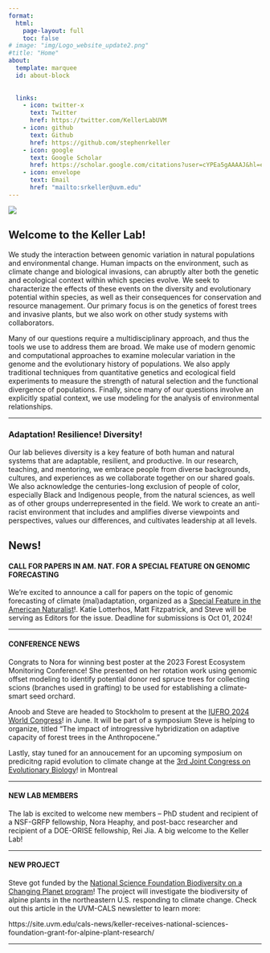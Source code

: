 ```yaml
---
format: 
  html:
    page-layout: full
    toc: false
# image: "img/Logo_website_update2.png"
#title: "Home"
about:
  template: marquee
  id: about-block
  
  
  links:
    - icon: twitter-x
      text: Twitter
      href: https://twitter.com/KellerLabUVM
    - icon: github
      text: Github
      href: https://github.com/stephenrkeller
    - icon: google
      text: Google Scholar
      href: https://scholar.google.com/citations?user=cYPEa5gAAAAJ&hl=en
    - icon: envelope
      text: Email
      href: "mailto:srkeller@uvm.edu"  
---
```


:::{.column-screen}
![](img/Logo_website_update2.png)
:::

:::{.column-page}
# Welcome to the Keller Lab!

We study the interaction between genomic variation in natural populations and environmental change. Human impacts on the environment, such as climate change and biological invasions, can abruptly alter both the genetic and ecological context within which species evolve. We seek to characterize the effects of these events on the diversity and evolutionary potential within species, as well as their consequences for conservation and resource management. Our primary focus is on the genetics of forest trees and invasive plants, but we also work on other study systems with collaborators.

Many of our questions require a multidisciplinary approach, and thus the tools we use to address them are broad. We make use of modern genomic and computational approaches to examine molecular variation in the genome and the evolutionary history of populations. We also apply traditional techniques from quantitative genetics and ecological field experiments to measure the strength of natural selection and the functional divergence of populations. Finally, since many of our questions involve an explicitly spatial context, we use modeling for the analysis of environmental relationships.

------------------------------------------------------------------------

### Adaptation! Resilience! Diversity!

Our lab believes diversity is a key feature of both human and natural systems that are adaptable, resilient, and productive. In our research, teaching, and mentoring, we embrace people from diverse backgrounds, cultures, and experiences as we collaborate together on our shared goals. We also acknowledge the centuries-long exclusion of people of color, especially Black and Indigenous people, from the natural sciences, as well as of other groups underrepresented in the field. We work to create an anti-racist environment that includes and amplifies diverse viewpoints and perspectives, values our differences, and cultivates leadership at all levels.

::: callout-tip
## News!

#### CALL FOR PAPERS IN AM. NAT. FOR A SPECIAL FEATURE ON GENOMIC FORECASTING

We're excited to announce a call for papers on the topic of genomic forecasting of climate (mal)adaptation, organized as a [Special Feature in the American Naturalist](https://www.amnat.org/announcements/genomic-forecasting-feature.html)!.  Katie Lotterhos, Matt Fitzpatrick, and Steve will be serving as Editors for the issue.  Deadline for submissions is Oct 01, 2024!

------------------------------------------------------------------------

#### CONFERENCE NEWS

Congrats to Nora for winning best poster at the 2023 Forest Ecosystem Monitoring Conference! She presented on her rotation work using genomic offset modeling to identify potential donor red spruce trees for collecting scions (branches used in grafting) to be used for establishing a climate-smart seed orchard.

Anoob and Steve are headed to Stockholm to present at the [IUFRO 2024 World Congress](https://iufro2024.com)! in June. It will be part of a symposium Steve is helping to organize, titled "The impact of introgressive hybridization on adaptive capacity of forest trees in the Anthropocene." 

Lastly, stay tuned for an annoucement for an upcoming symposium on predicitng rapid evolution to climate change at the [3rd Joint Congress on Evolutionary Biology](https://www.evolutionmeetings.org)! in Montreal

------------------------------------------------------------------------

#### NEW LAB MEMBERS

The lab is excited to welcome new members -- PhD student and recipient of a NSF-GRFP fellowship, Nora Heaphy, and post-bacc researcher and recipient of a DOE-ORISE fellowship, Rei Jia. A big welcome to the Keller Lab!

------------------------------------------------------------------------

#### NEW PROJECT

Steve got funded by the [National Science Foundation Biodiversity on a Changing Planet program](https://www.nsf.gov/awardsearch/showAward?AWD_ID=2326021)! The project will investigate the biodiversity of alpine plants in the northeastern U.S. responding to climate change. Check out this article in the UVM-CALS newsletter to learn more:

​https://site.uvm.edu/cals-news/keller-receives-national-sciences-foundation-grant-for-alpine-plant-research/

------------------------------------------------------------------------


:::

:::




